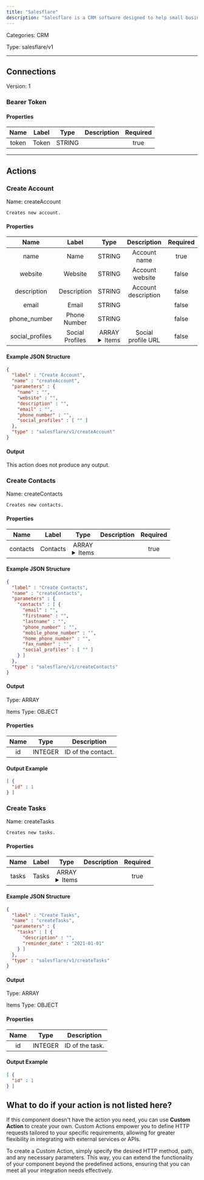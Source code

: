 ```yaml
---
title: "Salesflare"
description: "Salesflare is a CRM software designed to help small businesses and startups manage their customer relationships efficiently."
---
```



Categories: CRM


Type: salesflare/v1

<hr />




## Connections

Version: 1


### Bearer Token

#### Properties

|      Name       |      Label     |     Type     |     Description     | Required |
|:---------------:|:--------------:|:------------:|:-------------------:|:--------:|
| token | Token | STRING |  | true |





<hr />


## Actions


### Create Account
Name: createAccount

`Creates new account.`

#### Properties

|      Name       |      Label     |     Type     |     Description     | Required |
|:---------------:|:--------------:|:------------:|:-------------------:|:--------:|
| name | Name | STRING | Account name | true |
| website | Website | STRING | Account website | false |
| description | Description | STRING | Account description | false |
| email | Email | STRING |  | false |
| phone_number | Phone Number | STRING |  | false |
| social_profiles | Social Profiles | ARRAY <details> <summary> Items </summary> [STRING] </details> | Social profile URL | false |

#### Example JSON Structure
```json
{
  "label" : "Create Account",
  "name" : "createAccount",
  "parameters" : {
    "name" : "",
    "website" : "",
    "description" : "",
    "email" : "",
    "phone_number" : "",
    "social_profiles" : [ "" ]
  },
  "type" : "salesflare/v1/createAccount"
}
```

#### Output

This action does not produce any output.




### Create Contacts
Name: createContacts

`Creates new contacts.`

#### Properties

|      Name       |      Label     |     Type     |     Description     | Required |
|:---------------:|:--------------:|:------------:|:-------------------:|:--------:|
| contacts | Contacts | ARRAY <details> <summary> Items </summary> [&#123;STRING\(email), STRING\(firstname), STRING\(lastname), STRING\(phone_number), STRING\(mobile_phone_number), STRING\(home_phone_number), STRING\(fax_number), [STRING]\(social_profiles)&#125;] </details> |  | true |

#### Example JSON Structure
```json
{
  "label" : "Create Contacts",
  "name" : "createContacts",
  "parameters" : {
    "contacts" : [ {
      "email" : "",
      "firstname" : "",
      "lastname" : "",
      "phone_number" : "",
      "mobile_phone_number" : "",
      "home_phone_number" : "",
      "fax_number" : "",
      "social_profiles" : [ "" ]
    } ]
  },
  "type" : "salesflare/v1/createContacts"
}
```

#### Output



Type: ARRAY


Items Type: OBJECT


#### Properties
|     Name     |     Type     |     Description     |
|:------------:|:------------:|:-------------------:|
| id | INTEGER | ID of the contact. |





#### Output Example
```json
[ {
  "id" : 1
} ]
```


### Create Tasks
Name: createTasks

`Creates new tasks.`

#### Properties

|      Name       |      Label     |     Type     |     Description     | Required |
|:---------------:|:--------------:|:------------:|:-------------------:|:--------:|
| tasks | Tasks | ARRAY <details> <summary> Items </summary> [&#123;STRING\(description), DATE\(reminder_date)&#125;] </details> |  | true |

#### Example JSON Structure
```json
{
  "label" : "Create Tasks",
  "name" : "createTasks",
  "parameters" : {
    "tasks" : [ {
      "description" : "",
      "reminder_date" : "2021-01-01"
    } ]
  },
  "type" : "salesflare/v1/createTasks"
}
```

#### Output



Type: ARRAY


Items Type: OBJECT


#### Properties
|     Name     |     Type     |     Description     |
|:------------:|:------------:|:-------------------:|
| id | INTEGER | ID of the task. |





#### Output Example
```json
[ {
  "id" : 1
} ]
```




## What to do if your action is not listed here?

If this component doesn't have the action you need, you can use **Custom Action** to create your own. Custom Actions empower you to define HTTP requests tailored to your specific requirements, allowing for greater flexibility in integrating with external services or APIs.

To create a Custom Action, simply specify the desired HTTP method, path, and any necessary parameters. This way, you can extend the functionality of your component beyond the predefined actions, ensuring that you can meet all your integration needs effectively.

